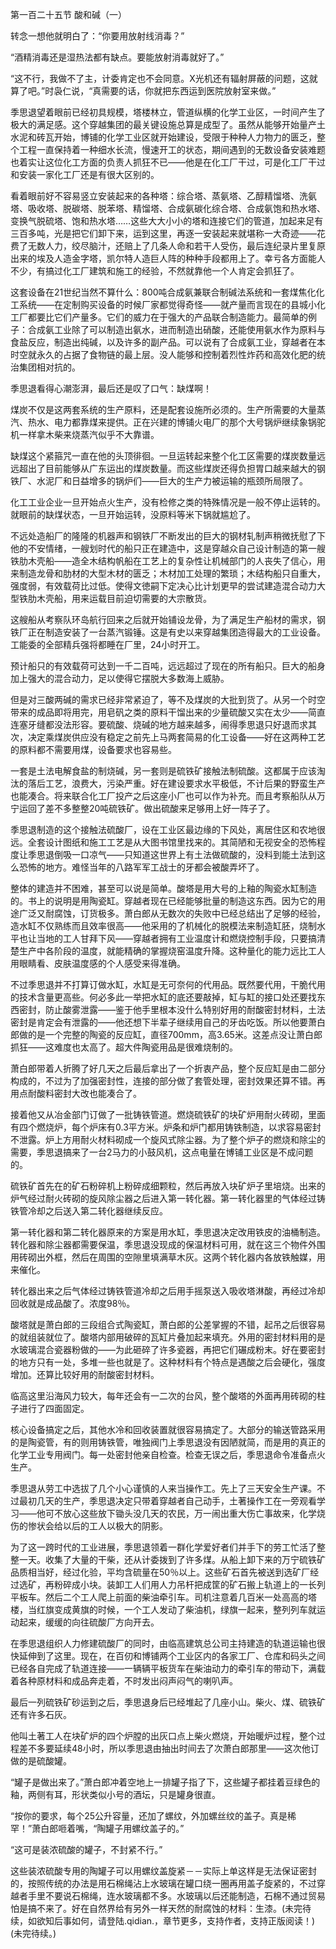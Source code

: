 

第一百二十五节 酸和碱（一）

转念一想他就明白了：“你要用放射线消毒？”

“酒精消毒还是湿热法都有缺点。要能放射消毒就好了。”

“这不行，我做不了主，计委肯定也不会同意。X光机还有辐射屏蔽的问题，这就算了吧。”时袅仁说，“真需要的话，你就把东西运到医院放射室来做。”

季思退望着眼前已经初具规模，塔楼林立，管道纵横的化学工业区，一时间产生了极大的满足感。这个穿越集团的最关键设施总算是成型了。虽然从能够开始量产土水泥和砖瓦开始，博铺的化学工业区就开始建设，受限于种种人力物力的匮乏，整个工程一直保持着一种细水长流，慢速开工的状态，期间遇到的无数设备安装难题也着实让这位化工方面的负责人抓狂不已――他是在化工厂干过，可是化工厂干过和安装一家化工厂还是有很大区别的。

看着眼前好不容易竖立安装起来的各种塔：综合塔、蒸氨塔、乙醇精馏塔、洗氨塔、吸收塔、脱碳塔、脱苯塔、精馏塔、合成氨碳化综合塔、合成氨饱和热水塔、变换气脱硫塔、饱和热水塔……这些大大小小的塔和连接它们的管道，加起来足有三百多吨，光是把它们卸下来，运到这里，再逐一安装起来就堪称一大奇迹――花费了无数人力，绞尽脑汁，还赔上了几条人命和若干人受伤，最后连纪录片里复原出来的埃及人造金字塔，凯尔特人造巨人阵的种种手段都用上了。幸亏各方面能人不少，有搞过化工厂建筑和施工的经验，不然就靠他一个人肯定会抓狂了。

这套设备在21世纪当然不算什么：800吨合成氨兼联合制碱法系统和一套煤焦化化工系统――在定制购买设备的时候厂家都觉得奇怪――就产量而言现在的县城小化工厂都要比它们产量多。它们的威力在于强大的产品联合制造能力。最简单的例子：合成氨工业除了可以制造出氨水，进而制造出硝酸，还能使用氨水作为原料与食盐反应，制造出纯碱，以及许多的副产品。可以说有了合成氨工业，穿越者在本时空就永久的占据了食物链的最上层。没人能够和控制着烈性炸药和高效化肥的统治集团相对抗的。

季思退看得心潮澎湃，最后还是叹了口气：缺煤啊！

煤炭不仅是这两套系统的生产原料，还是配套设施所必须的。生产所需要的大量蒸汽、热水、电力都靠煤来提供。正在兴建的博铺火电厂的那个大号锅炉继续象锅驼机一样拿木柴来烧蒸汽似乎不大靠谱。

缺煤这个紧箍咒一直在他的头顶徘徊。一旦运转起来整个化工区需要的煤炭数量远远超出了目前能够从广东运出的煤炭数量。而这些煤炭还得负担胃口越来越大的钢铁厂、水泥厂和日益增多的锅炉们――巨大的生产力被运输的瓶颈所局限了。

化工工业企业一旦开始点火生产，没有检修之类的特殊情况是一般不停止运转的。就眼前的缺煤状态，一旦开始运转，没原料等米下锅就尴尬了。

不远处造船厂的隆隆的机器声和钢铁厂不断发出的巨大的钢材轧制声稍微抚慰了下他的不安情绪，一艘划时代的船只正在建造中，这是穿越众自己设计制造的第一艘铁肋木壳船――造全木结构帆船在工艺上的复杂性让机械部门的人丧失了信心，用来制造龙骨和肋材的大型木材的匮乏；木材加工处理的繁琐；木结构船只自重大，强度弱，有效载荷比过低。使得文徳嗣下定决心比计划更早的尝试建造混合动力大型铁肋木壳船，用来运载目前迫切需要的大宗散货。

这艘船从考察队环岛航行回来之后就开始铺设龙骨，为了满足生产船材的需求，钢铁厂正在制造安装了一台蒸汽锻锤。这是有史以来穿越集团造得最大的工业设备。工能委的全部精兵强将都睡在厂里，24小时开工。

预计船只的有效载荷可达到一千二百吨，远远超过了现在的所有船只。巨大的船身加上强大的混合动力，足以使得它摆脱大多数海上威胁。

但是对三酸两碱的需求已经非常紧迫了，等不及煤炭的大批到货了。从另一个时空带来的成品即将用完，用皂矾之类的原料干馏出来的少量硫酸又实在太少――简直连塞牙缝都没法形容。要硫酸、烧碱的地方越来越多，闹得季思退只好退而求其次，决定乘煤炭供应没有稳定之前先上马两套简易的化工设备――好在这两种工艺的原料都不需要用煤，设备要求也容易些。

一套是土法电解食盐的制烧碱，另一套则是硫铁矿接触法制硫酸。这都属于应该淘汰的落后工艺，浪费大，污染严重。好在建设要求水平极低，不计后果的野蛮生产也能凑合。将来联合化工厂投产之后这座小厂也可以作为补充。而且考察船队从万宁运回了差不多整整20吨硫铁矿。做出硫酸来足够用上好一阵子了。

季思退制造的这个接触法硫酸厂，设在工业区最边缘的下风处，离居住区和农地很远。全套设计图纸和施工工艺是从大图书馆里找来的。其简陋和无视安全的恐怖程度让季思退倒吸一口凉气――只知道这世界上有土法做硫酸的，没料到能土法到这么恐怖的地方。难怪当年的八路军军工战士的牙都会被酸弄坏了。

整体的建造并不困难，甚至可以说是简单。酸塔是用大号的上釉的陶瓷水缸制造的。书上的说明是用陶瓷缸。穿越者现在已经能够批量的制造这东西。因为它的用途广泛又耐腐蚀，订货极多。萧白郎从无数次的失败中已经总结出了足够的经验，造水缸不仅熟练而且效率很高――他采用的了机械化的脱模法来制造缸胚，烧制水平也让当地的工人甘拜下风――穿越者拥有工业温度计和燃烧控制手段，只要搞清楚生产中各阶段的温度，就能精确的掌握烧窑温度升降。这种量化的能力远比工人用眼睛看、皮肤温度感的个人感受来得准确。

不过季思退并不打算订做水缸，水缸是无可奈何的代用品。既然要代用，干脆代用的技术含量更高些。何必多此一举把水缸的底还要敲掉，缸与缸的接口处还要找东西密封，防止酸雾泄露――鉴于他手里根本没什么特别好用的耐酸密封材料，土法密封是肯定会有泄露的――他还想下半辈子继续用自己的牙齿吃饭。所以他要萧白郎做的是一个完整的陶瓷的反应缸，直径700mm，高3.65米。这差点没让萧白郎抓狂――这难度也太高了。超大件陶瓷用品是很难烧制的。

萧白郎带着人折腾了好几天之后最后拿出了一个折衷产品，整个反应缸是由二部分构成的，不过为了加强密封性，连接的部分做了套管处理，密封效果还算不错。再用点耐酸料密封大改也能凑合了。

接着他又从冶金部门订做了一批铸铁管道。燃烧硫铁矿的块矿炉用耐火砖砌，里面有四个燃烧炉，每个炉床有0.3平方米。炉条和炉门都用铸铁制造，以求容易密封不泄露。炉上方用耐火材料砌成一个旋风式除尘器。为了整个炉子的燃烧和除尘的需要，季思退搞来了一台2马力的小鼓风机，这点电量在博铺工业区是不成问题的。

硫铁矿首先在的矿石粉碎机上粉碎成细颗粒，然后再放入块矿炉子里培烧。出来的炉气经过耐火砖砌的旋风除尘器之后进入第一转化器。第一转化器里的气体经过铸铁管冷却之后送入第二转化器继续反应。

第一转化器和第二转化器原来的方案是用水缸，季思退决定改用铁皮的油桶制造。转化器和除尘器都需要保温，季思退没现成的保温材料可用，就在这三个物件外围用砖砌出外框，然后在周围的空隙里填满草木灰。这两个转化器内各放铁触媒，用来催化。

转化器出来之后气体经过铸铁管道冷却之后用手摇泵送入吸收塔淋酸，再经过冷却回收就是成品酸了。浓度98％。

酸塔就是萧白郎的三段组合式陶瓷缸，萧白郎的公差掌握的不错，起吊之后很容易的就组装就位了。酸塔内部用破碎的瓦缸片叠加起来填充。外用的密封材料用的是水玻璃混合瓷器粉做的――为此砸碎了许多瓷器，再把它们碾成粉末。好在要密封的地方只有一处，多堆一些也就是了。这种材料有个特点是遇酸之后会硬化，强度增加。还算比较好用的耐酸密封材料。

临高这里沿海风力较大，每年还会有一二次的台风，整个酸塔的外面再用砖砌的柱子进行了四面固定。

核心设备搞定之后，其他水冷和回收装置就很容易搞定了。大部分的输送管路采用的是陶瓷管，有的则用铸铁管，唯独阀门上季思退没有因陋就简，而是用的真正的化学工业专用阀门。每一处密封他亲自检查。检查无误之后，季思退命令准备点火生产。

季思退从劳工中选拔了几个小心谨慎的人来当操作工。先上了三天安全生产课。不过最初几天的生产，季思退决定只带着穿越者自己动手，土著操作工在一旁观看学习――他可不放心这些放下锄头没几天的农民，万一闹出重大伤亡事故来，化学烧伤的惨状会给以后的工人以极大的阴影。

为了这一跨时代的工业进展，季思退领着一群化学爱好者们并手下的劳工忙活了整整一天。收集了大量的干柴，还从计委拨到了许多煤。从船上卸下来的万宁硫铁矿品质相当好，经过化验，平均含硫量在50％以上。这些矿石首先被送到选矿厂经过选矿，再粉碎成小块。装卸工人们用人力吊杆把成筐的矿石搬上轨道上的一长列平板车。然后二个工人爬上前面的柴油牵引车。司机注意着几百米一处高高的塔楼，当红旗变成黄旗的时候，一个工人发动了柴油机，绿旗一起来，整列列车就运动起来，缓缓的向往硫酸厂方向开去。

在季思退组织人力修建硫酸厂的同时，由临高建筑总公司主持建造的轨道运输也很快延伸到了这里。现在，在百仞和博铺两个工业区内的各家工厂、仓库和码头之间已经各自完成了轨道连接――一辆辆平板货车在柴油动力的牵引车的带动下，满载着各种原材料和成品奔走着，不时发出闷声闷气的喇叭声。

最后一列硫铁矿砂运到之后，季思退身后已经堆起了几座小山。柴火、煤、硫铁矿还有许多石灰。

他叫土著工人在块矿炉的四个炉膛的出灰口点上柴火燃烧，开始暖炉过程，整个过程差不多要延续48小时，所以季思退由抽出时间去了次萧白郎那里――这次他订做的是硫酸罐。

“罐子是做出来了。”萧白郎冲着空地上一排罐子指了下，这些罐子都挂着豆绿色的釉，两侧有耳，形状类似小号的酒坛，只是罐身很直。

“按你的要求，每个25公升容量，还加了螺纹，外加螺丝纹的盖子。真是稀罕！”萧白郎咂着嘴，“陶罐子用螺纹盖子的。”

“这可是装浓硫酸的罐子，不封紧不行。”

这些装浓硫酸专用的陶罐子可以用螺纹盖旋紧－－实际上单这样是无法保证密封的，按照传统的办法是用石棉绳沾上水玻璃在罐口绕一圈再用盖子旋紧的，不过穿越者手里不要说石棉绳，连水玻璃都不多。水玻璃以后还能制造，石棉不通过贸易怕是搞不来了。好在自然界给有另外一样天然的耐腐蚀的材料：生漆。(未完待续，如欲知后事如何，请登陆.qidian.，章节更多，支持作者，支持正版阅读！)(未完待续。)


